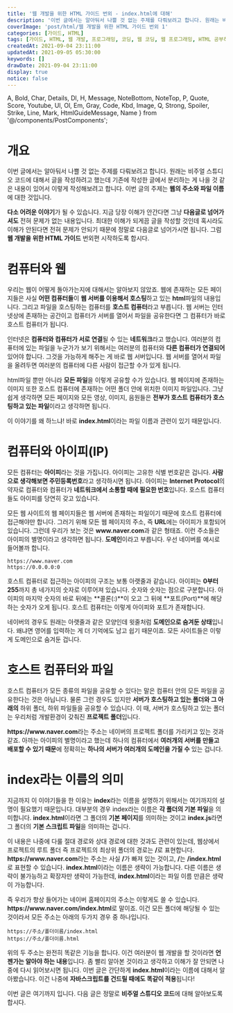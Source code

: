 ```yaml
---
title: '웹 개발을 위한 HTML 가이드 번외 - index.html에 대해'
description: '이번 글에서는 알아둬서 나쁠 것 없는 주제를 다뤄보려고 합니다. 원래는 비주얼 스튜디오 코드에 대해서 글을 작성하려고 했는데 기존에 작성한 글에서 분리하는 게 나을 것 같은 내용이 있어서 이렇게 작성해보려고 합니다. 이번 글의 주제는 웹의 주소와 파일 이름에 대한 것입니다. 다소 어려운 이야기가 될 수 있습니다. 지금 당장 이해가 안간다면 그냥 다음글로 넘어가셔도 전혀 문제가 없는 내용입니다. 최대한 이해가 되게끔 글을 작성할 것인데 혹시라도 이해가 안된다면 전혀 문제가 안되기 때문에 정말로 다음글로 넘어가시면 됩니다. 그럼 웹 개발을 위한 HTML 가이드 번외편 시작하도록 합시다.'
coverImage: 'post/html/웹 개발을 위한 HTML 가이드 번외 1'
categories: [가이드, HTML]
tags: [가이드, HTML, 웹 개발, 프로그래밍, 코딩, 웹 코딩, 웹 프로그래밍, HTML 공부하기, HTML 초보]
createdAt: 2021-09-04 23:11:00
updatedAt: 2021-09-05 05:30:00
keywords: []
drawDate: 2021-09-04 23:11:00
display: true
notice: false
---
```


  A, Bold, Char, Details, Dl, H, Message, NoteBottom, NoteTop, P,
  Quote, Score, Youtube, Ul, Ol, Em, Gray, Code, Kbd, Image,
  Q, Strong, Spoiler, Strike, Line, Mark, HtmlGuideMessage, Name
} from '@/components/PostComponents';

<HtmlGuideMessage />

# 개요
이번 글에서는 알아둬서 나쁠 것 없는 주제를 다뤄보려고 합니다. 원래는 비주얼 스튜디오 코드에 대해서 글을 작성하려고 했는데 기존에 작성한 글에서 분리하는 게 나을 것 같은 내용이 있어서 이렇게 작성해보려고 합니다. 이번 글의 주제는 **웹의 주소와 파일 이름**에 대한 것입니다.

**다소 어려운 이야기**가 될 수 있습니다. 지금 당장 이해가 안간다면 그냥 **다음글로 넘어가셔도** 전혀 문제가 없는 내용입니다. 최대한 이해가 되게끔 글을 작성할 것인데 혹시라도 이해가 안된다면 전혀 문제가 안되기 때문에 정말로 다음글로 넘어가시면 됩니다. 그럼 **웹 개발을 위한 HTML 가이드** 번외편 시작하도록 합시다.

# 컴퓨터와 웹
우리는 웹이 어떻게 돌아가는지에 대해서는 알아보지 않았죠. 웹에 존재하는 모든 페이지들은 사실 **어떤 컴퓨터들**이 **웹 서버를 이용해서 호스팅**하고 있는 **html**파일의 내용입니다. 그리고 파일을 호스팅하는 컴퓨터를 **호스트 컴퓨터**라고 부릅니다. 웹 서버는 인터넷상에 존재하는 공간이고 컴퓨터가 서버를 열어서 파일을 공유한다면 그 컴퓨터가 바로 호스트 컴퓨터가 됩니다.

인터넷은 **컴퓨터와 컴퓨터가 서로 연결**될 수 있는 **네트워크**라고 했습니다. 여러분의 컴퓨터에 있는 파일을 누군가가 보기 위해서는 여러분의 컴퓨터와 **다른 컴퓨터가 연결되어** 있어야 합니다. 그것을 가능하게 해주는 게 바로 웹 서버입니다. 웹 서버를 열어서 파일을 올려두면 여러분의 컴퓨터에 다른 사람이 접근할 수가 있게 됩니다.

html파일 뿐만 아니라 **모든 파일**을 이렇게 공유할 수가 있습니다. 웹 페이지에 존재하는 이미지 또한 호스트 컴퓨터에 존재하는 어떤 폴더 안에 위치한 이미지 파일입니다. 그냥 쉽게 생각하면 모든 페이지와 모든 영상, 이미지, 음원들은 **전부가 호스트 컴퓨터가 호스팅하고 있는 파일**이라고 생각하면 됩니다.

이 이야기를 왜 하느냐! 바로 **index.html**이라는 파일 이름과 관련이 있기 때문입니다.

# 컴퓨터와 아이피(IP)
모든 컴퓨터는 **아이피**라는 것을 가집니다. 아이피는 고유한 식별 번호같은 겁니다. **사람으로 생각해보면 주민등록번호**라고 생각하시면 됩니다. 아이피는 **Internet Protocol**의 약자로 컴퓨터와 컴퓨터가 **네트워크에서 소통할 때에 필요한 번호**입니다. 호스트 컴퓨터들도 아이피를 당연히 갖고 있습니다.

<P>모든 웹 사이트의 웹 페이지들은 웹 서버에 존재하는 파일이기 때문에 호스트 컴퓨터에 접근해야만 합니다. 그러기 위해 모든 웹 페이지의 주소, 즉 <Strong>URL</Strong>에는 아이피가 포함되어있습니다. 그런데 우리가 보는 것은 <Strong>www.naver.com</Strong>과 같은 형태죠. 이런 주소들은 아이피의 별명이라고 생각하면 됩니다. <Strong>도메인</Strong>이라고 부릅니다. 우선 네이버를 예시로 들어볼까 합니다.</P>

```
https://www.naver.com
https://0.0.0.0:0
```

호스트 컴퓨터로 접근하는 아이피의 구조는 보통 아랫줄과 같습니다. 아이피는 **0부터 255**까지 총 네가지의 숫자로 이루어져 있습니다. 숫자와 숫자는 점으로 구분합니다. 아이피의 마지막 숫자의 바로 뒤에는 **콜론(:)**이 오고 그 뒤에 **포트(Port)**에 해당하는 숫자가 오게 됩니다. 호스트 컴퓨터는 이렇게 아이피와 포트가 존재합니다.

네이버의 경우도 원래는 아랫줄과 같은 모양인데 윗줄처럼 **도메인으로 숨겨둔 상태**입니다. 왜냐면 영어를 입력하는 게 더 기억에도 남고 쉽기 때문이죠. 모든 사이트들은 이렇게 도메인으로 숨겨둔 겁니다.

# 호스트 컴퓨터와 파일
호스트 컴퓨터가 모든 종류의 파일을 공유할 수 있다는 말은 컴퓨터 안의 모든 파일을 공유한다는 것은 아닙니다. 물론 그런 경우도 있지만 **서버가 호스팅하고 있는 폴더와 그 아래의** 하위 폴더, 하위 파일들을 공유할 수 있습니다. 이 때, 서버가 호스팅하고 있는 폴더는 우리처럼 개발환경이 갖춰진 **프로젝트 폴더**입니다.

<P><Strong>https://www.naver.com</Strong>라는 주소는 네이버의 프로젝트 폴더를 가리키고 있는 것과 같죠. 아까는 아이피의 별명이라고 했는데 하나의 컴퓨터에서 <Strong>여러개의 서버를 만들고 배포할 수 있기 때문</Strong>에 정확히는 <Strong>하나의 서버가 여러개의 도메인을 가질 수</Strong> 있는 겁니다.</P>

# index라는 이름의 의미
지금까지 이 이야기들을 한 이유는 **index**라는 이름을 설명하기 위해서는 여기까지의 설명이 필요했기 때문입니다. 대부분의 경우 index라는 이름은 **각 폴더의 기본 파일**을 의미합니다. **index.html**이라면 그 폴더의 **기본 페이지**를 의미하는 것이고 **index.js**라면 그 폴더의 **기본 스크립트 파일**을 의미하는 겁니다.

<P>이 내용은 나중에 다룰 절대 경로와 상대 경로에 대한 것과도 관련이 있는데, 웹상에서 프로젝트의 루트 폴더 즉 프로젝트의 최상위 폴더의 경로는 <Strong>/</Strong>로 표현합니다. <Strong>https://www.naver.com</Strong>라는 주소는 사실 <Strong>/</Strong>가 빠져 있는 것이고, <Strong>/</Strong>는 <Strong>/index.html</Strong>로 표현할 수 있습니다. <Strong>index.html</Strong>이라는 이름은 생략이 가능합니다. 다른 이름은 생략이 불가능하고 확장자만 생략이 가능한데, <Strong>index.html</Strong>이라는 파일 이름 만큼은 생략이 가능합니다.</P>

<P>즉 우리가 항상 들어가는 네이버 홈페이지의 주소는 이렇게도 쓸 수 있습니다. <Strong>https://www.naver.com/index.html</Strong>로 말이죠. 이건 모든 폴더에 해당될 수 있는 것이라서 모든 주소는 아래의 두가지 경우 중 하나입니다.</P>

```
https://주소/폴더이름/index.html
https://주소/폴더이름.html
```

위의 두 주소는 완전히 똑같은 기능을 합니다. 이건 여러분이 웹 개발을 할 것이라면 **언젠가는 알아야 하는 내용**입니다. 좀 빨리 알아본 것이라고 생각하고 이해가 잘 안되면 나중에 다시 읽어보시면 됩니다. 이번 글은 간단하게 **index.html**이라는 이름에 대해서 알아봤습니다. 이건 나중에 **자바스크립트를 건드릴 때에도 똑같이 적용**됩니다!

이번 글은 여기까지 입니다. 다음 글은 정말로 **비주얼 스튜디오 코드**에 대해 알아보도록 합시다.

